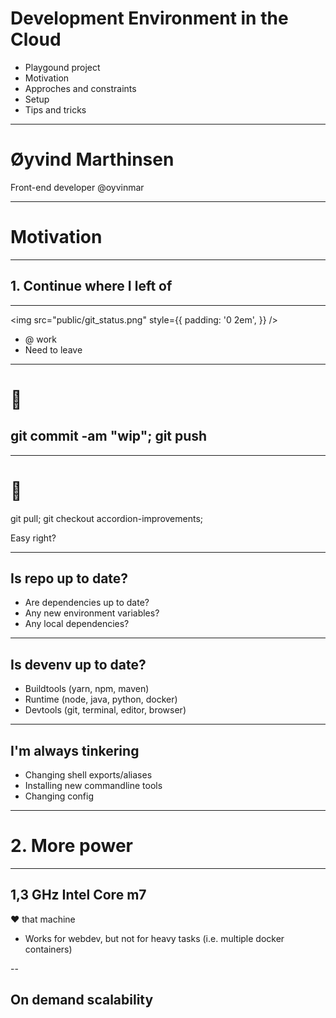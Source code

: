 

# Development Environment in the Cloud

<Notes>

- Playgound project
- Motivation
- Approches and constraints
- Setup
- Tips and tricks

</Notes>

---

# Øyvind Marthinsen

Front-end developer
@oyvinmar

---

# Motivation

---

## 1. Continue where I left of

---

<img
  src="public/git_status.png"
  style={{
    padding: '0 2em',
  }}
/>

<Notes>

- @ work
- Need to leave

</Notes>

---

# :office:

<Appear>

## git commit -am "wip"; git push

</Appear>

---

# :house_with_garden:

git pull; git checkout accordion-improvements;

<Notes>

Easy right?

</Notes>

---

## Is repo up to date?

- Are dependencies up to date?
- Any new environment variables?
- Any local dependencies?

---

## Is devenv up to date?

- Buildtools (yarn, npm, maven)
- Runtime (node, java, python, docker)
- Devtools (git, terminal, editor, browser)

---

## I'm always tinkering

- Changing shell exports/aliases
- Installing new commandline tools
- Changing config

---

# 2. More power

---

## 1,3 GHz Intel Core m7

:heart: that machine

<Notes>
  <ul>
    <li>
      Works for webdev, but not for heavy tasks (i.e. multiple docker
      containers)
    </li>

  </ul>
</Notes>

--

## On demand scalability
